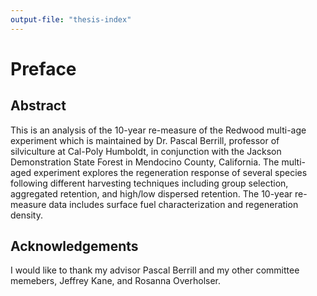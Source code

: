 ```yaml
---
output-file: "thesis-index"
---
```


# Preface {.unnumbered}

## Abstract {.unnumbered}

This is an analysis of the 10-year re-measure of the Redwood multi-age
experiment which is maintained by Dr. Pascal Berrill, professor of silviculture
at Cal-Poly Humboldt, in conjunction with the Jackson Demonstration State Forest
in Mendocino County, California. The multi-aged experiment explores the
regeneration response of several species following different harvesting
techniques including group selection, aggregated retention, and high/low
dispersed retention. The 10-year re-measure data includes surface fuel
characterization and regeneration density.

## Acknowledgements {.unnumbered}

I would like to thank my advisor Pascal Berrill and my other committee memebers,
Jeffrey Kane, and Rosanna Overholser.

